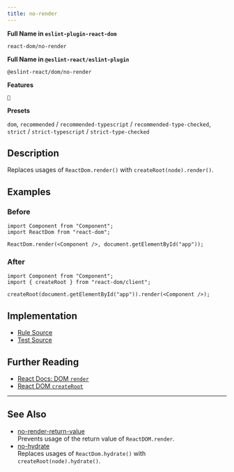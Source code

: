 ```yaml
---
title: no-render
---
```


**Full Name in `eslint-plugin-react-dom`**

```plain copy
react-dom/no-render
```

**Full Name in `@eslint-react/eslint-plugin`**

```plain copy
@eslint-react/dom/no-render
```

**Features**

`🔄`

**Presets**

`dom`, `recommended` / `recommended-typescript` / `recommended-type-checked`, `strict` / `strict-typescript` / `strict-type-checked`

## Description

Replaces usages of `ReactDom.render()` with `createRoot(node).render()`.

## Examples

### Before

```tsx
import Component from "Component";
import ReactDom from "react-dom";

ReactDom.render(<Component />, document.getElementById("app"));
```

### After

```tsx
import Component from "Component";
import { createRoot } from "react-dom/client";

createRoot(document.getElementById("app")).render(<Component />);
```

## Implementation

- [Rule Source](https://github.com/Rel1cx/eslint-react/tree/main/packages/plugins/eslint-plugin-react-dom/src/rules/no-render.ts)
- [Test Source](https://github.com/Rel1cx/eslint-react/tree/main/packages/plugins/eslint-plugin-react-dom/src/rules/no-render.spec.ts)

## Further Reading

- [React Docs: DOM `render`](https://18.react.dev/reference/react-dom/render)
- [React DOM `createRoot`](https://react.dev/reference/react-dom/client/createRoot)

---

## See Also

- [no-render-return-value](./dom-no-render-return-value)\
  Prevents usage of the return value of `ReactDOM.render`.
- [no-hydrate](./dom-no-hydrate)\
  Replaces usages of `ReactDom.hydrate()` with `createRoot(node).hydrate()`.
